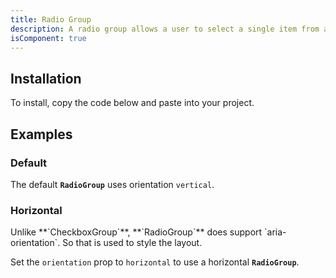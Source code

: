 ```yaml
---
title: Radio Group
description: A radio group allows a user to select a single item from a list of mutually exclusive options.
isComponent: true
---
```


## Installation

To install, copy the code below and paste into your project.

<ComponentSource src="../../packages/ui/src/radio-group.tsx" />

## Examples

### Default

The default **`RadioGroup`** uses orientation `vertical`.

<ComponentExample name="radio-group" story="default" />

### Horizontal

<Callout type="warning">
  Unlike **`CheckboxGroup`**, **`RadioGroup`** does support `aria-orientation`.
  So that is used to style the layout.
</Callout>

Set the `orientation` prop to `horizontal` to use a horizontal **`RadioGroup`**.

<ComponentExample name="radio-group" story="horizontal" />
